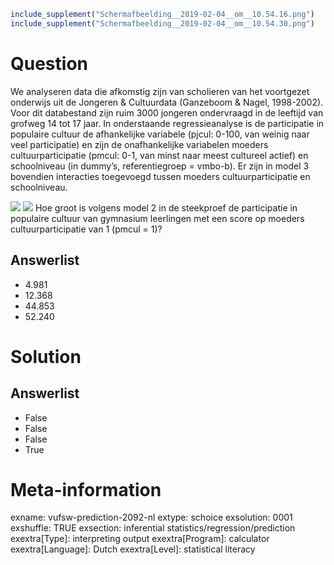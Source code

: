 ```r
include_supplement("Schermafbeelding__2019-02-04__om__10.54.16.png")
include_supplement("Schermafbeelding__2019-02-04__om__10.54.30.png")
```

Question
========
We analyseren data die afkomstig zijn van scholieren van het voortgezet
onderwijs uit de Jongeren & Cultuurdata (Ganzeboom & Nagel, 1998-2002).
Voor dit databestand zijn ruim 3000 jongeren ondervraagd in de leeftijd
van grofweg 14 tot 17 jaar. In onderstaande regressieanalyse is de
participatie in populaire cultuur de afhankelijke variabele (pjcul:
0-100, van weinig naar veel participatie) en zijn de onafhankelijke
variabelen moeders cultuurparticipatie (pmcul: 0-1, van minst naar meest
cultureel actief) en schoolniveau (in dummy’s, referentiegroep =
vmbo-b). Er zijn in model 3 bovendien interacties toegevoegd tussen
moeders cultuurparticipatie en schoolniveau.  
  
![](Schermafbeelding__2019-02-04__om__10.54.16.png)
![](Schermafbeelding__2019-02-04__om__10.54.30.png)
Hoe groot is volgens model 2 in de steekproef de participatie in
populaire cultuur van gymnasium leerlingen met een score op moeders
cultuurparticipatie van 1 (pmcul = 1)?

Answerlist
----------
* 4.981
* 12.368
* 44.853
* 52.240

Solution
========










Answerlist
----------
* False
* False
* False
* True

Meta-information
================
exname: vufsw-prediction-2092-nl
extype: schoice
exsolution: 0001
exshuffle: TRUE
exsection: inferential statistics/regression/prediction
exextra[Type]: interpreting output
exextra[Program]: calculator
exextra[Language]: Dutch
exextra[Level]: statistical literacy

